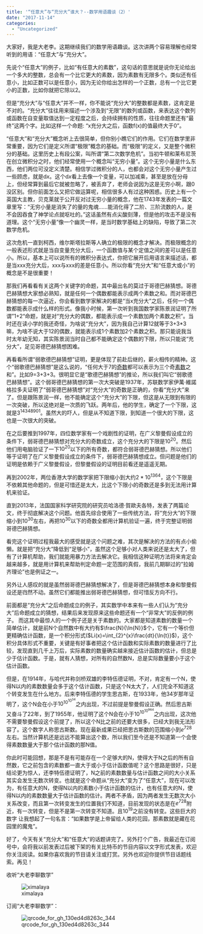 ```yaml
---
title: '“任意大”与“充分大”谁大？--数学用语趣谈（2）'
date: "2017-11-14"
categories:
  - "Uncategorized"
---
```


大家好，我是大老李。这期继续我们的数学用语趣谈。这次讲两个容易理解也经常听到的用语：“任意大”与“充分大”。

先说个“任意大”的例子，比如“有任意大的素数”，这句话的意思就是说你无论给出一个多大的整数，总会有一个比它更大的素数，因为素数有无限多个。类似还有任意小，比如正数可以是任意小，因为无论你给出怎样的一个正数，总有一个比它更小的正数，比如你就把它除以2。

但是“充分大”与“任意大”并不一样，你不能说“充分大”的整数都是素数，这肯定是不对的。“充分大”往往用来描述一个涉及到“无限”的数列或函数，来表达这个数列或函数在自变量取值达到一定程度之后，会持续拥有的性质，往往命题里还有“最终”这两个字。比如这样一个命题: “x充分大之后，函数f(x)的值最终大于0”。

“任意大”和“充分大”概念听上去很简单，但你别小瞧它们的作用。它们在数学里非常重要，因为它们是定义所谓“极限”概念的基础。而“极限”的定义，又是整个微积分的基础。这里历史上有段公案，叫所谓“第二次数学危机”。当初牛顿和莱布尼茨在创立微积分之时，他们经常使用一个概念叫“无穷小量”。这个无穷小量是什么东西，他们两位可没定义清楚。相信学过微积分的人，也都会对这个无穷小量产生过一些顾虑，就是$\mathrm{d} x$。这个$\mathrm{d} x$看上去像一个变量，可以加减乘，甚至是放在分母上，但经常算到最后它就被忽略了，被丢弃了，老师会说因为这是无穷小啊，跟0没区别。但你前面怎么又把它做运算呢，相信很多人有过这种困惑。历史上有一个英国大主教，贝克莱就于公开反对过无穷小量的概念，他在1743年发表的一篇文章里写：“无穷小量是消失了的量的鬼魂……能消化得了二阶、三阶流数的人，是不会因吞食了神学论点就呕吐的。”这话虽然有点尖酸刻薄，但是他的攻击不是没有道理。这个“无穷小量”像一个幽灵一样，是当时数学基础上的缺陷，导致了第二次数学危机。

这次危机一直到柯西，维尔斯塔拉斯等人确立的极限的概念才解决。而极限概念的一般表述形式就是当自变量充分大后，一个函数值与某个定值之间的差可以是任意小。所以，基本上可以说所有的微积分表达式，你把它展开后用语言来描述话，都是当xxx充分大后，xxx与xxx的差是任意小。所以你看“充分大”和“任意大或小”的概念是不是很重要！

那我们再看看有关这两个关键字的命题，其中最出名的莫过于哥德巴赫猜想。哥德巴赫猜想大家想必熟知，就是任何一个偶数都能表示成两个素数之和。而对哥德巴赫猜想的每一次逼近，你会看到数学家解决的都是“当x充分大”之后，任何一个偶数都能表示成什么样的形式。像我小时候，第一次听到我国数学家陈景润证明了所谓”1+2“命题，就是对“充分大的偶数，都能表示成一个素数加两个素数之积”。当时还在读小学的我还奇怪，为啥说“充分大”，因为我自己计算12就等于3+3*3嘛，为啥不说大于12的偶数，就能表示成1个素数加2个素数之积。那只能说我当时太年幼无知，其实陈景润当时自己都不能确定这个偶数的下限，所以只能说“充分大”，足见哥德巴赫猜想困难。

再看看所谓“弱歌德巴赫猜想”证明，更是体现了前赴后继的，薪火相传的精神。这个“弱歌德巴赫猜想”是这么说的，“任何大于7的<a href="https://zh.wikipedia.org/wiki/%E5%A5%87%E6%95%B0">奇数</a>都可以表示为三个奇<a href="https://zh.wikipedia.org/wiki/%E7%B4%A0%E6%95%B0">素数</a>之和”。比如9=3+3+3。很明显它是“歌德巴赫猜想”的推论，所以我们叫它“弱歌德巴赫猜想”。这个弱哥德巴赫猜想的第一次大突破是1937年，苏联数学家伊萬·維諾格拉多夫证明了“弱哥德巴赫猜想”对“充分大”的奇数是正确的，你看“充分大”来了。但是跟陈景润一样，他不能确定这个“充分大”的下限，但这是从无限到有限的一次突破，所以这绝对是一次质的飞跃。两年后，他的学生，确定了一个下限，这就是$3^{14348901}$。虽然大的吓人，但是从不知道下限，到知道一个很大的下限，这也是一次很大的突破。

在之后要推到1997年，四位数学家有一个戏剧性的证明，在广义黎曼假设成立的条件下，弱哥德巴赫猜想对充分大的奇数成立，这个充分大的下限是$10^{20}$。然后他们用电脑验证了一下$10^{20}$以下的所有奇数，都符合弱哥德巴赫猜想。所以他们等于证明了在广义黎曼假设成立的条件下，弱哥德巴赫猜想成立。但问题是他们的证明是依赖于广义黎曼假设，但黎曼假设的证明目前看还是遥遥无期。

再到2002年，两位香港大学的数学家把下限缩小到大约$2*10^{1364}$，这个下限是不依赖其他命题的，但是可惜还是太大，比这个下限小的奇数还是多到无法用计算机来验证。

直到2013年，法国国家科学研究院的研究员哈洛德·賀歐夫各特，发表了两篇论文，终于彻底解决这个问题。他首先综合使用了一些传统方法，将“充分大”的下限缩小到$10^{30}$左右，再把$10^{30}$以下的奇数全都用计算机验证一遍，终于完整证明弱哥德巴赫猜想。

看完这个证明过程我最大的感受就是这个问题之难，其次是解决的方法的有点小偷懒。就是把“充分大”降低到“足够小”，虽然这个足够小对人类来说还是太大了，但有了计算机帮助，我们就能用暴力方法去解决它。我相信这种证明方法将来肯定会越来越多，就是用计算机来帮助判定命题一定范围的真假，我前几期聊过的”拉姆齐理论”也是例证之一。

另外让人感叹的就是虽然弱哥德巴赫猜想解决了，但是哥德巴赫猜想本身和黎曼假设还是岿然不动。虽然它们都能推出弱哥德巴赫猜想，但可惜反方向不行。

前面都是“充分大”之后命题成立的例子，其实数学中本来有一些人们认为“充分大”后命题成立的猜想，结果后来发现原来这些命题还有一个“非常大”的反例的例子。 而这其中最惊人的一个例子还是关于素数的。大家都是知道素数的数量一个简单估计，就是前N个自然数中有大约有$\frac{N}{\ln{N}}$个，它有一个等价但更精确估计函数，是一个积分形式($Li(x)=\int_{2}^{x}\frac{dt}{\ln{t}}$)，这个积分具体形式不重要，关键是有好事者把这个估计函数和实际素数的数量进行了比较，发现直到几千上万后，实际素数的数量确实越来接近估计函数的估计，但总是少于估计函数。于是，就有人猜想，对所有的自然数N，总是实际数量要小于这个估计函数。

但是，在1914年，与哈代并称剑桥双雄的李特伍德证明，不对，肯定有一个N，使得N以内的素数数量会多于这个估计函数，只是这个N太大了，人们完全不知道这个转变发生在什么地方。后来李特伍德的学生思古斯，在1933年，他34岁那年证明了，这个N会在小于$10^{10^{10^{34}}}$之内出现，不过前提是黎曼假设正确。然后思古斯又奋斗了22年，到了1955年，他证明了这个N会在小于$10^{10^{10^{964}}}$之内出现，这次他不需要黎曼假设这个前提了，所以这个N比之前的还要大很多，已经大到我无法形容了。这个数字人称思古斯数。现在最新成果已经把思古斯数的范围缩小到$e^{728}$左右。当然计算机还是远远不能算出这个数，所以我们至今还是不知道第一个会使得素数数量大于那个估计函数的那N值。

你此时可能回想，那是不是有可能存在一个足够大的N，使得大于N之后的所有自然数，它之前包含的素数都一直大于或小于估计函数值呢？这个思路是很好，只是结论更为惊人，还李特伍德证明了，N之前的素数数量与估计函数之间的大小关系其实会发生无数次转变。也就是这个命题从“充分大”变为了“任意大”，现在可以改为，有任意大的N，使得N以内的素数小于估计函数的估计，也有任意大的N，使得N以内的素数数量大于估计函数的估计。两者不矛盾，因为两者发生无数次大小关系改变，而且第一次转变发生的位置我们不知道，目前发现的状态是在$e^{728}$附近，有一次转变，但是不是第一次转变不知道。且$10^{19}$之前没有转变。这些巨大的数字 让我想起了一句名言：“如果数学是上帝留给人类的花园，那素数就是藏在花园里的魔鬼”。

好了，今天有关“充分大”和“任意大”的话题讲完了。另外打个广告，我最近在订阅号中，会将我以前发表过后被下架的有关比特币的节目内容以文字形式发表，欢迎你关注阅读。如果你喜欢我的节目请关注或打赏。另外也欢迎你提供节目话题线索。再见！

收听“大老李聊数学”

![ximalaya](https://dalaoliblog.wordpress.com/wp-content/uploads/2017/10/ximalaya.png)

订阅“大老李聊数学”：

![qrcode_for_gh_130ed4d8263c_344](https://dalaoliblog.wordpress.com/wp-content/uploads/2017/09/qrcode_for_gh_130ed4d8263c_344.jpg)